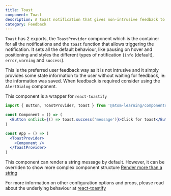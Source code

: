 ```yaml
---
title: Toast
component: Toast
description: A toast notification that gives non-intrusive feedback to the user and times out automatically
category: Feedback
---
```


`Toast` has 2 exports, the `ToastProvider` component which is the container for all the notifications and the `toast` function that allows triggering the notification. It sets all the default behaviour, like pausing on hover and positioning and styles the different types of notification (`info` (default), `error`, `warning` and `success`).

This is the preferred user feedback way as it is not intrusive and it simply provides some state information to the user without waiting for feedback, ie: the information was saved. When feedback is required consider using the `AlertDialog` component.

This component is a wrapper for `react-toastify`

```jsx
import { Button, ToastProvider, toast } from '@atom-learning/components'

const Component = () => (
  <Button onClick={() => toast.success('message')}>Click for toast</Button>
)

const App = () => (
  <ToastProvider>
    <Component />
  </ToastProvider>
)
```

This component can render a string message by default. However, it can be overriden to show more complex component structure [Render more than a string](https://fkhadra.github.io/react-toastify/render-what-you-want)

For more information on other configuration options and props, please read about the underlying behaviour at [react-toastify](https://fkhadra.github.io/react-toastify/introduction/)
